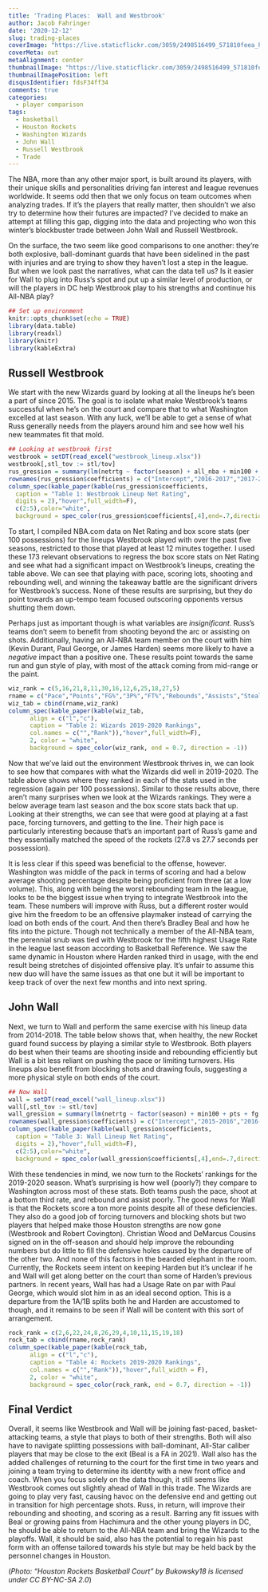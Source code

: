 ```yaml
---
title: 'Trading Places:  Wall and Westbrook'
author: Jacob Fahringer
date: '2020-12-12'
slug: trading-places
coverImage: "https://live.staticflickr.com/3059/2498516499_571810feea_h.jpg"
coverMeta: out
metaAlignment: center
thumbnailImage: "https://live.staticflickr.com/3059/2498516499_571810feea_h.jpg"
thumbnailImagePosition: left
disqusIdentifier: fdsF34ff34
comments: true
categories:
  - player comparison
tags:
  - basketball
  - Houston Rockets
  - Washington Wizards
  - John Wall
  - Russell Westbrook
  - Trade
---
```


The NBA, more than any other major sport, is built around its players, with their unique skills and personalities driving fan interest and league revenues worldwide. It seems odd then that we only focus on team outcomes when analyzing trades. If it's the players that really matter, then shouldn't we also try to determine how their futures are impacted? I've decided to make an attempt at filling this gap, digging into the data and projecting who won this winter's blockbuster trade between John Wall and Russell Westbrook.  

On the surface, the two seem like good comparisons to one another: they're both explosive, ball-dominant guards that have been sidelined in the past with injuries and are trying to show they haven't lost a step in the league. But when we look past the narratives, what can the data tell us? Is it easier for Wall to plug into Russ's spot and put up a similar level of production, or will the players in DC help Westbrook play to his strengths and continue his All-NBA play?

```r
## Set up environment
knitr::opts_chunk$set(echo = TRUE)
library(data.table)
library(readxl)
library(knitr)
library(kableExtra)
```

## Russell Westbrook

We start with the new Wizards guard by looking at all the lineups he's been a part of since 2015. The goal is to isolate what make Westbrook's teams successful when he's on the court and compare that to what Washington excelled at last season. With any luck, we'll be able to get a sense of what Russ generally needs from the players around him and see how well his new teammates fit that mold.

```r
## Looking at westbrook first
westbrook = setDT(read_excel("westbrook_lineup.xlsx"))
westbrook[,stl_tov := stl/tov]
rus_gression = summary(lm(netrtg ~ factor(season) + all_nba + min100 + pts + fg + p3 + ft + reb100 + ast100 + stl + tov + blk + blka + pf + pfd, data = westbrook[westbrook == 1,]))
rownames(rus_gression$coefficients) = c("Intercept","2016-2017","2017-2018","2018-2019","2019-2020","All-NBA Teammate","Pace","Points","FG%","3P%","FT%","Rebounds","Assists","Steals","Turnovers","Blocks","Blocks Against","Personal Fouls","Personal Fouls Drawn")
column_spec(kable_paper(kable(rus_gression$coefficients,
  caption = "Table 1: Westbrook Lineup Net Rating",
  digits = 2),"hover",full_width=F),
  c(2:5),color="white",
  background = spec_color(rus_gression$coefficients[,4],end=.7,direction = -1))
```

To start, I compiled NBA.com data on Net Rating and box score stats (per 100 possessions) for the lineups Westbrook played with over the past five seasons, restricted to those that played at least 12 minutes together. I used these 173 relevant observations to regress the box score stats on Net Rating and see what had a significant impact on Westbrook's lineups, creating the table above. We can see that playing with pace, scoring lots, shooting and rebounding well, and winning the takeaway battle are the significant drivers for Westbrook's success. None of these results are surprising, but they do point towards an up-tempo team focused outscoring opponents versus shutting them down.  

Perhaps just as important though is what variables are *insignificant*. Russ's teams don't seem to benefit from shooting beyond the arc or assisting on shots. Additionally, having an All-NBA team member on the court with him (Kevin Durant, Paul George, or James Harden) seems more likely to have a *negative* impact than a positive one. These results point towards the same run and gun style of play, with most of the attack coming from mid-range or the paint.  

```r
wiz_rank = c(5,16,21,8,11,30,16,12,6,25,18,27,5)
rname = c("Pace","Points","FG%","3P%","FT%","Rebounds","Assists","Steals","Turnovers","Blocks","Blocks Against","Personal Fouls","Personal Fouls Drawn")
wiz_tab = cbind(rname,wiz_rank)
column_spec(kable_paper(kable(wiz_tab,
      align = c("l","c"),
      caption = "Table 2: Wizards 2019-2020 Rankings",
      col.names = c("","Rank")),"hover",full_width=F),
      2, color = "white",
      background = spec_color(wiz_rank, end = 0.7, direction = -1))
```

Now that we've laid out the environment Westbrook thrives in, we can look to see how that compares with what the Wizards did well in 2019-2020. The table above shows where they ranked in each of the stats used in the regression (again per 100 possessions). Similar to those results above, there aren't many surprises when we look at the Wizards rankings. They were a below average team last season and the box score stats back that up. Looking at their strengths, we can see that were good at playing at a fast pace, forcing turnovers, and getting to the line. Their high pace is particularly interesting because that's an important part of Russ's game and they essentially matched the speed of the rockets (27.8 vs 27.7 seconds per possession). 

It is less clear if this speed was beneficial to the offense, however. Washington was middle of the pack in terms of scoring and had a below average shooting percentage despite being proficient from three (at a low volume). This, along with being the worst rebounding team in the league, looks to be the biggest issue when trying to integrate Westbrook into the team. These numbers will improve with Russ, but a different roster would give him the freedom to be an offensive playmaker instead of carrying the load on both ends of the court. And then there's Bradley Beal and how he fits into the picture. Though not technically a member of the All-NBA team, the perennial snub was tied with Westbrook for the fifth highest Usage Rate in the league last season according to Basketball Reference. We saw the same dynamic in Houston where Harden ranked third in usage, with the end result being stretches of disjointed offensive play. It's unfair to assume this new duo will have the same issues as that one but it will be important to keep track of over the next few months and into next spring.

## John Wall

Next, we turn to Wall and perform the same exercise with his lineup data from 2014-2018. The table below shows that, when healthy, the new Rocket guard found success by playing a similar style to Westbrook. Both players do best when their teams are shooting inside and rebounding efficiently but Wall is a bit less reliant on pushing the pace or limiting turnovers. His lineups also benefit from blocking shots and drawing fouls, suggesting a more physical style on both ends of the court.

```r
## Now Wall
wall = setDT(read_excel("wall_lineup.xlsx"))
wall[,stl_tov := stl/tov]
wall_gression = summary(lm(netrtg ~ factor(season) + min100 + pts + fg + p3 + ft + reb100 + ast100 + stl + tov + blk + blka + pf + pfd, data = wall))
rownames(wall_gression$coefficients) = c("Intercept","2015-2016","2016-2017","2017-2018","2018-2019","Pace","Points","FG%","3P%","FT%","Rebounds","Assists","Steals","Turnovers","Blocks","Blocks Against","Personal Fouls","Personal Fouls Drawn")
column_spec(kable_paper(kable(wall_gression$coefficients,
  caption = "Table 3: Wall Lineup Net Rating",
  digits = 2),"hover",full_width=F),
  c(2:5),color="white",
  background = spec_color(wall_gression$coefficients[,4],end=.7,direction = -1))
```

With these tendencies in mind, we now turn to the Rockets' rankings for the 2019-2020 season. What's surprising is how well (poorly?) they compare to Washington across most of these stats. Both teams push the pace, shoot at a bottom third rate, and rebound and assist poorly. The good news for Wall is that the Rockets score a ton more points despite all of these deficiencies. They also do a good job of forcing turnovers and blocking shots but two players that helped make those Houston strengths are now gone (Westbrook and Robert Covington). Christian Wood and DeMarcus Cousins signed on in the off-season and should help improve the rebounding numbers but do little to fill the defensive holes caused by the departure of the other two. And none of this factors in the bearded elephant in the room. Currently, the Rockets seem intent on keeping Harden but it's unclear if he and Wall will get along better on the court than some of Harden's previous partners. In recent years, Wall has had a Usage Rate on par with Paul George, which would slot him in as an ideal second option. This is a departure from the 1A/1B splits both he and Harden are accustomed to though, and it remains to be seen if Wall will be content with this sort of arrangement.  

```r
rock_rank = c(2,6,22,24,8,26,29,4,10,11,15,19,18)
rock_tab = cbind(rname,rock_rank)
column_spec(kable_paper(kable(rock_tab,
      align = c("l","c"),
      caption = "Table 4: Rockets 2019-2020 Rankings",
      col.names = c("","Rank")),"hover",full_width = F),
      2, color = "white",
      background = spec_color(rock_rank, end = 0.7, direction = -1))
```

## Final Verdict

Overall, it seems like Westbrook and Wall will be joining fast-paced, basket-attacking teams, a style that plays to both of their strengths. Both will also have to navigate splitting possessions with ball-dominant, All-Star caliber players that may be close to the exit (Beal is a FA in 2021). Wall also has the added challenges of returning to the court for the first time in two years and joining a team trying to determine its identity with a new front office and coach. When you focus solely on the data though, it still seems like Westbrook comes out slightly ahead of Wall in this trade. The Wizards are going to play very fast, causing havoc on the defensive end and getting out in transition for high percentage shots. Russ, in return, will improve their rebounding and shooting, and scoring as a result. Barring any fit issues with Beal or growing pains from Hachimura and the other young players in DC, he should be able to return to the All-NBA team and bring the Wizards to the playoffs. Wall, it should be said, also has the potential to regain his past form with an offense tailored towards his style but may be held back by the personnel changes in Houston.

(*Photo: "Houston Rockets Basketball Court" by Bukowsky18 is licensed under CC BY-NC-SA 2.0*)